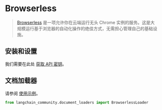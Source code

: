 # Browserless

>[Browserless](https://www.browserless.io/docs/start) 是一项允许你在云端运行无头 Chrome 实例的服务。这是大规模运行基于浏览器的自动化操作的绝佳方式，无需担心管理自己的基础设施。

## 安装和设置

我们需要在此处 [获取 API 密钥](https://www.browserless.io/pricing/)。

## 文档加载器

请参阅 [使用示例](/docs/integrations/document_loaders/browserless)。

```python
from langchain_community.document_loaders import BrowserlessLoader
```